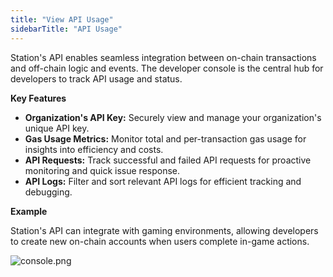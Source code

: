 ```yaml
---
title: "View API Usage"
sidebarTitle: "API Usage"
---
```


Station's API enables seamless integration between on-chain transactions and off-chain logic and events. The developer console is the central hub for developers to track API usage and status.

**Key Features**

- **Organization's API Key:** Securely view and manage your organization's unique API key.
- **Gas Usage Metrics:** Monitor total and per-transaction gas usage for insights into efficiency and costs.
- **API Requests:** Track successful and failed API requests for proactive monitoring and quick issue response.
- **API Logs:** Filter and sort relevant API logs for efficient tracking and debugging.

**Example**

Station's API can integrate with gaming environments, allowing developers to create new on-chain accounts when users complete in-game actions.

![console.png](https://station-images.nyc3.digitaloceanspaces.com/7931959b-4dfe-420b-a1ae-e99be3355d9d.png)

